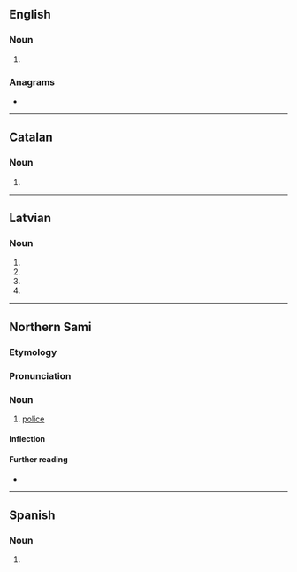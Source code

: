 {{also|bolēs|bóleś}}
==English==

===Noun===
{{head|en|noun form}}

# {{plural of|bole|lang=en}}

===Anagrams===
* {{anagrams|en|a=belos|Blose|Lebos|Sobel|lebos|lesbo|lobes|sobel}}

----

==Catalan==

===Noun===
{{head|ca|noun form}}

# {{plural of|bola|lang=ca}}

----

==Latvian==

===Noun===
{{head|lv|noun form|g=f}}

# {{lv-inflection of|bole|gen|s}}
# {{lv-inflection of|bole|nom|p}}
# {{lv-inflection of|bole|voc|p}}
# {{lv-inflection of|bole|acc|p}}

----

==Northern Sami==

===Etymology===
{{rfe|lang=se}}

===Pronunciation===
{{rfp|se}}

===Noun===
{{se-noun}}

# [[police]]

====Inflection====
{{se-infl-noun-odd-ng|boles}}

====Further reading====
* {{R:Álgu|19368}}

----

==Spanish==

===Noun===
{{head|es|noun plural form}}

# {{plural of|bol|lang=es}}